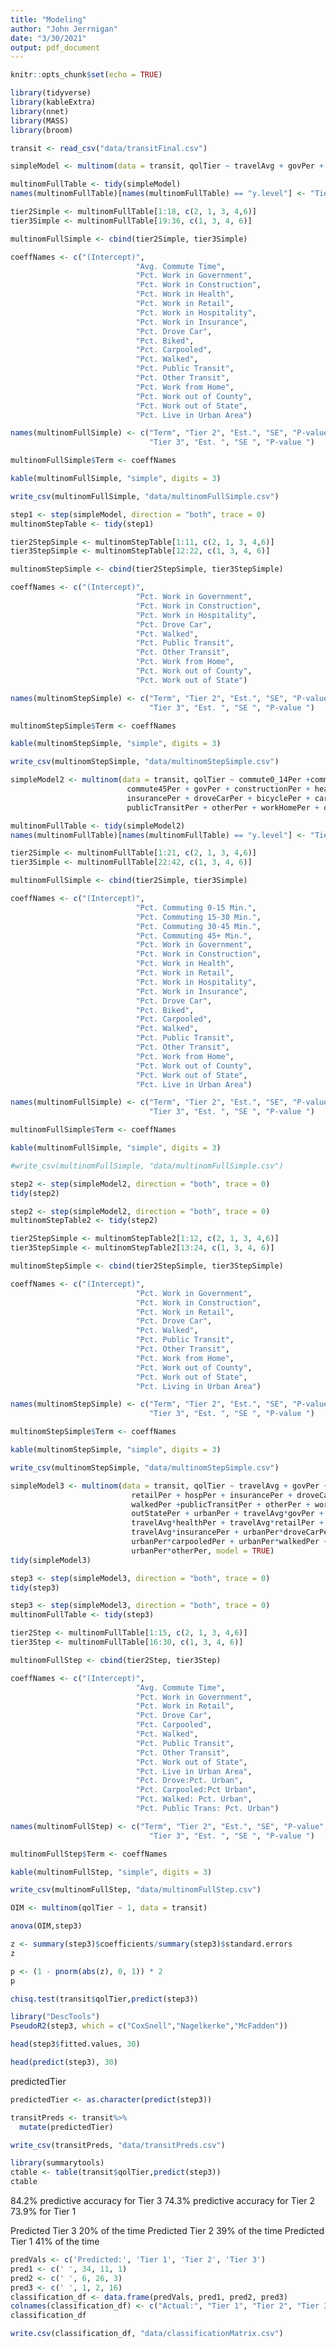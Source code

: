 ```yaml
---
title: "Modeling"
author: "John Jerrnigan"
date: "3/30/2021"
output: pdf_document
---
```


```r
knitr::opts_chunk$set(echo = TRUE)
```

```r
library(tidyverse)
library(kableExtra)
library(nnet)
library(MASS)
library(broom)
```

```r
transit <- read_csv("data/transitFinal.csv")
```

```r
simpleModel <- multinom(data = transit, qolTier ~ travelAvg + govPer + constructionPer + healthPer + retailPer + hospPer + insurancePer + droveCarPer + bicyclePer + carpooledPer + walkedPer + publicTransitPer + otherPer + workHomePer + outCountyPer + outStatePer + urbanPer)

multinomFullTable <- tidy(simpleModel)
names(multinomFullTable)[names(multinomFullTable) == "y.level"] <- "Tier"

tier2Simple <- multinomFullTable[1:18, c(2, 1, 3, 4,6)]
tier3Simple <- multinomFullTable[19:36, c(1, 3, 4, 6)]

multinomFullSimple <- cbind(tier2Simple, tier3Simple)

coeffNames <- c("(Intercept)",
                            "Avg. Commute Time",
                            "Pct. Work in Government",
                            "Pct. Work in Construction",
                            "Pct. Work in Health",
                            "Pct. Work in Retail",
                            "Pct. Work in Hospitality",
                            "Pct. Work in Insurance",
                            "Pct. Drove Car",
                            "Pct. Biked",
                            "Pct. Carpooled",
                            "Pct. Walked",
                            "Pct. Public Transit",
                            "Pct. Other Transit",
                            "Pct. Work from Home",
                            "Pct. Work out of County",
                            "Pct. Work out of State",
                            "Pct. Live in Urban Area")

names(multinomFullSimple) <- c("Term", "Tier 2", "Est.", "SE", "P-value",
                               "Tier 3", "Est. ", "SE ", "P-value ")

multinomFullSimple$Term <- coeffNames

kable(multinomFullSimple, "simple", digits = 3)

write_csv(multinomFullSimple, "data/multinomFullSimple.csv")
```

```r
step1 <- step(simpleModel, direction = "both", trace = 0)
multinomStepTable <- tidy(step1)

tier2StepSimple <- multinomStepTable[1:11, c(2, 1, 3, 4,6)]
tier3StepSimple <- multinomStepTable[12:22, c(1, 3, 4, 6)]

multinomStepSimple <- cbind(tier2StepSimple, tier3StepSimple)

coeffNames <- c("(Intercept)",
                            "Pct. Work in Government",
                            "Pct. Work in Construction",
                            "Pct. Work in Hospitality",
                            "Pct. Drove Car",
                            "Pct. Walked",
                            "Pct. Public Transit",
                            "Pct. Other Transit",
                            "Pct. Work from Home",
                            "Pct. Work out of County",
                            "Pct. Work out of State")

names(multinomStepSimple) <- c("Term", "Tier 2", "Est.", "SE", "P-value",
                               "Tier 3", "Est. ", "SE ", "P-value ")

multinomStepSimple$Term <- coeffNames

kable(multinomStepSimple, "simple", digits = 3)

write_csv(multinomStepSimple, "data/multinomStepSimple.csv")
```

```r
simpleModel2 <- multinom(data = transit, qolTier ~ commute0_14Per +commute15_29Per +commute30_44Per + 
                          commute45Per + govPer + constructionPer + healthPer + retailPer + hospPer +
                          insurancePer + droveCarPer + bicyclePer + carpooledPer + walkedPer +
                          publicTransitPer + otherPer + workHomePer + outCountyPer + outStatePer + urbanPer)

multinomFullTable <- tidy(simpleModel2)
names(multinomFullTable)[names(multinomFullTable) == "y.level"] <- "Tier"

tier2Simple <- multinomFullTable[1:21, c(2, 1, 3, 4,6)]
tier3Simple <- multinomFullTable[22:42, c(1, 3, 4, 6)]

multinomFullSimple <- cbind(tier2Simple, tier3Simple)

coeffNames <- c("(Intercept)",
                            "Pct. Commuting 0-15 Min.",
                            "Pct. Commuting 15-30 Min.",
                            "Pct. Commuting 30-45 Min.", 
                            "Pct. Commuting 45+ Min.",
                            "Pct. Work in Government",
                            "Pct. Work in Construction",
                            "Pct. Work in Health",
                            "Pct. Work in Retail",
                            "Pct. Work in Hospitality",
                            "Pct. Work in Insurance",
                            "Pct. Drove Car",
                            "Pct. Biked",
                            "Pct. Carpooled",
                            "Pct. Walked",
                            "Pct. Public Transit",
                            "Pct. Other Transit",
                            "Pct. Work from Home",
                            "Pct. Work out of County",
                            "Pct. Work out of State",
                            "Pct. Live in Urban Area")

names(multinomFullSimple) <- c("Term", "Tier 2", "Est.", "SE", "P-value",
                               "Tier 3", "Est. ", "SE ", "P-value ")

multinomFullSimple$Term <- coeffNames

kable(multinomFullSimple, "simple", digits = 3)

#write_csv(multinomFullSimple, "data/multinomFullSimple.csv")
```

```r
step2 <- step(simpleModel2, direction = "both", trace = 0)
tidy(step2)
```

```r
step2 <- step(simpleModel2, direction = "both", trace = 0)
multinomStepTable2 <- tidy(step2)

tier2StepSimple <- multinomStepTable2[1:12, c(2, 1, 3, 4,6)]
tier3StepSimple <- multinomStepTable2[13:24, c(1, 3, 4, 6)]

multinomStepSimple <- cbind(tier2StepSimple, tier3StepSimple)

coeffNames <- c("(Intercept)",
                            "Pct. Work in Government",
                            "Pct. Work in Construction",
                            "Pct. Work in Retail",
                            "Pct. Drove Car",
                            "Pct. Walked",
                            "Pct. Public Transit",
                            "Pct. Other Transit",
                            "Pct. Work from Home",
                            "Pct. Work out of County",
                            "Pct. Work out of State",
                            "Pct. Living in Urban Area")

names(multinomStepSimple) <- c("Term", "Tier 2", "Est.", "SE", "P-value",
                               "Tier 3", "Est. ", "SE ", "P-value ")

multinomStepSimple$Term <- coeffNames

kable(multinomStepSimple, "simple", digits = 3)

write_csv(multinomStepSimple, "data/multinomStepSimple.csv")
```

```r
simpleModel3 <- multinom(data = transit, qolTier ~ travelAvg + govPer + constructionPer + healthPer +
                           retailPer + hospPer + insurancePer + droveCarPer + bicyclePer + carpooledPer +
                           walkedPer +publicTransitPer + otherPer + workHomePer + outCountyPer + 
                           outStatePer + urbanPer + travelAvg*govPer + travelAvg*constructionPer +
                           travelAvg*healthPer + travelAvg*retailPer + travelAvg*hospPer + 
                           travelAvg*insurancePer + urbanPer*droveCarPer + urbanPer*bicyclePer +
                           urbanPer*carpooledPer + urbanPer*walkedPer + urbanPer*publicTransitPer +
                           urbanPer*otherPer, model = TRUE)
tidy(simpleModel3)
```

```r
step3 <- step(simpleModel3, direction = "both", trace = 0)
tidy(step3)
```

```r
step3 <- step(simpleModel3, direction = "both", trace = 0)
multinomFullTable <- tidy(step3)

tier2Step <- multinomFullTable[1:15, c(2, 1, 3, 4,6)]
tier3Step <- multinomFullTable[16:30, c(1, 3, 4, 6)]

multinomFullStep <- cbind(tier2Step, tier3Step)

coeffNames <- c("(Intercept)",
                            "Avg. Commute Time",
                            "Pct. Work in Government",
                            "Pct. Work in Retail",
                            "Pct. Drove Car",
                            "Pct. Carpooled",
                            "Pct. Walked",
                            "Pct. Public Transit",
                            "Pct. Other Transit",
                            "Pct. Work out of State",
                            "Pct. Live in Urban Area",
                            "Pct. Drove:Pct. Urban",
                            "Pct. Carpooled:Pct Urban",
                            "Pct. Walked: Pct. Urban",
                            "Pct. Public Trans: Pct. Urban")

names(multinomFullStep) <- c("Term", "Tier 2", "Est.", "SE", "P-value",
                               "Tier 3", "Est. ", "SE ", "P-value ")

multinomFullStep$Term <- coeffNames

kable(multinomFullStep, "simple", digits = 3)

write_csv(multinomFullStep, "data/multinomFullStep.csv")
```

```r
OIM <- multinom(qolTier ~ 1, data = transit)
```

```r
anova(OIM,step3)
```


```r
z <- summary(step3)$coefficients/summary(step3)$standard.errors
z
```

```r
p <- (1 - pnorm(abs(z), 0, 1)) * 2
p
```

```r
chisq.test(transit$qolTier,predict(step3))
```

```r
library("DescTools")
PseudoR2(step3, which = c("CoxSnell","Nagelkerke","McFadden"))
```

```r
head(step3$fitted.values, 30)
```

```r
head(predict(step3), 30)
```

predictedTier
```r
predictedTier <- as.character(predict(step3))

transitPreds <- transit%>%
  mutate(predictedTier)

write_csv(transitPreds, "data/transitPreds.csv")
```

```r
library(summarytools)
ctable <- table(transit$qolTier,predict(step3))
ctable
```

84.2% predictive accuracy for Tier 3
74.3% predictive accuracy for Tier 2
73.9% for Tier 1

Predicted Tier 3 20% of the time
Predicted Tier 2 39% of the time
Predicted Tier 1 41% of the time

```r
predVals <- c('Predicted:', 'Tier 1', 'Tier 2', 'Tier 3')
pred1 <- c(' ', 34, 11, 1)
pred2 <- c(' ', 6, 26, 3)
pred3 <- c(' ', 1, 2, 16)
classification_df <- data.frame(predVals, pred1, pred2, pred3)
colnames(classification_df) <- c("Actual:", "Tier 1", "Tier 2", "Tier 3")
classification_df

write.csv(classification_df, "data/classificationMatrix.csv")
```


